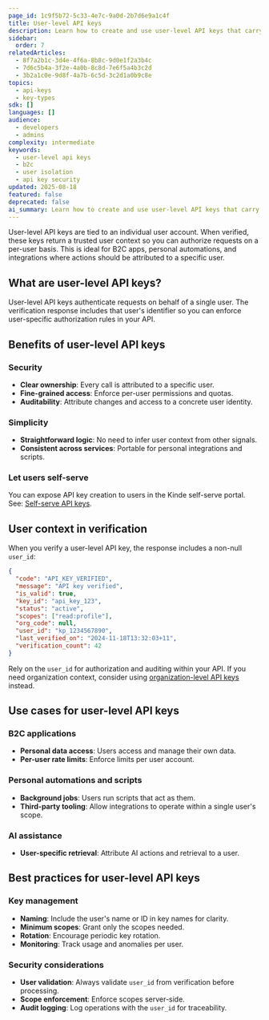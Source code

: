 ```yaml
---
page_id: 1c9f5b72-5c33-4e7c-9a0d-2b7d6e9a1c4f
title: User-level API keys
description: Learn how to create and use user-level API keys that carry a trusted user context for B2C apps and per-user integrations.
sidebar:
  order: 7
relatedArticles:
  - 8f7a2b1c-3d4e-4f6a-8b8c-9d0e1f2a3b4c
  - 7d6c5b4a-3f2e-4a0b-8c8d-7e6f5a4b3c2d
  - 3b2a1c0e-9d8f-4a7b-6c5d-3c2d1a0b9c8e
topics:
  - api-keys
  - key-types
sdk: []
languages: []
audience:
  - developers
  - admins
complexity: intermediate
keywords:
  - user-level api keys
  - b2c
  - user isolation
  - api key security
updated: 2025-08-18
featured: false
deprecated: false
ai_summary: Learn how to create and use user-level API keys that carry a trusted user context, including verification behavior, common use cases, and best practices.
---
```


User-level API keys are tied to an individual user account. When verified, these keys return a trusted user context so you can authorize requests on a per-user basis. This is ideal for B2C apps, personal automations, and integrations where actions should be attributed to a specific user.

## What are user-level API keys?

User-level API keys authenticate requests on behalf of a single user. The verification response includes that user's identifier so you can enforce user-specific authorization rules in your API.

## Benefits of user-level API keys

### Security

- **Clear ownership**: Every call is attributed to a specific user.
- **Fine-grained access**: Enforce per-user permissions and quotas.
- **Auditability**: Attribute changes and access to a concrete user identity.

### Simplicity

- **Straightforward logic**: No need to infer user context from other signals.
- **Consistent across services**: Portable for personal integrations and scripts.

### Let users self-serve

You can expose API key creation to users in the Kinde self-serve portal. See: [Self-serve API keys](/manage-your-apis/add-manage-api-keys/self-serve-api-keys/).

## User context in verification

When you verify a user-level API key, the response includes a non-null `user_id`:

```json
{
  "code": "API_KEY_VERIFIED",
  "message": "API key verified",
  "is_valid": true,
  "key_id": "api_key_123",
  "status": "active",
  "scopes": ["read:profile"],
  "org_code": null,
  "user_id": "kp_1234567890",
  "last_verified_on": "2024-11-18T13:32:03+11",
  "verification_count": 42
}
```

Rely on the `user_id` for authorization and auditing within your API. If you need organization context, consider using [organization-level API keys](/api-keys/key-types/api-keys-for-organizations/) instead.

## Use cases for user-level API keys

### B2C applications

- **Personal data access**: Users access and manage their own data.
- **Per-user rate limits**: Enforce limits per user account.

### Personal automations and scripts

- **Background jobs**: Users run scripts that act as them.
- **Third-party tooling**: Allow integrations to operate within a single user's scope.

### AI assistance

- **User-specific retrieval**: Attribute AI actions and retrieval to a user.

## Best practices for user-level API keys

### Key management

- **Naming**: Include the user's name or ID in key names for clarity.
- **Minimum scopes**: Grant only the scopes needed.
- **Rotation**: Encourage periodic key rotation.
- **Monitoring**: Track usage and anomalies per user.

### Security considerations

- **User validation**: Always validate `user_id` from verification before processing.
- **Scope enforcement**: Enforce scopes server-side.
- **Audit logging**: Log operations with the `user_id` for traceability.
